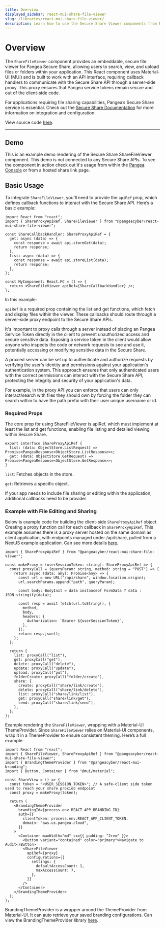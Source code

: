 ```yaml
---
title: Overview
displayed_sidebar: react-mui-share-file-viewer
slug: /libraries/react-mui-share-file-viewer/
description: Learn how to use the Secure Share Viewer components from Pangea in your app
---
```



# Overview

The `ShareFileViewer` component provides an embeddable, secure file viewer for Pangea Secure Share, allowing users to search, view, and upload files or folders within your application. This React component uses Material-UI (MUI) and is built to work with an API interface, requiring callback handlers to communicate with the Secure Share API through a server-side proxy. This proxy ensures that Pangea service tokens remain secure and out of the client-side code.

For applications requiring file sharing capabilities, Pangea’s Secure Share service is essential. Check out the [Secure Share Documentation](https://pangea.cloud/docs/share) for more information on integration and configuration.

View source code [here](https://github.com/pangeacyber/pangea-javascript/blob/main/packages/react-mui-share-file-viewer/).

---

## Demo

This is an example demo rendering of the Secure Share ShareFileViewer component. This demo is not connected to any Secure Share APIs. To see the component in action check out it's usage from within the [Pangea Console](https://console.pangea.cloud/service/share/files) or from a hosted share link page.

<ShareFileViewer />

## Basic Usage

To integrate `ShareFileViewer`, you'll need to provide the `apiRef` prop, which defines callback functions to interact with the Secure Share API. Here’s a basic example:

```tsx
import React from "react";
import { ShareProxyApiRef, ShareFileViewer } from "@pangeacyber/react-mui-share-file-viewer";

const ShareCallbackHandler: ShareProxyApiRef = {
  get: async (data) => {
    const response = await api.storeGet(data);
    return response;
  },
  list: async (data) => {
    const response = await api.storeList(data);
    return response;
  },
};

const MyComponent: React.FC = () => {
  return <ShareFileViewer apiRef={ShareCallbackHandler} />;
};
```

In this example:

`apiRef` is a required prop containing the list and get functions, which fetch and display files within the viewer.
These callbacks should route through a server-side proxy endpoint to the Secure Share APIs.

It's important to proxy calls through a server instead of placing an Pangea Service Token directly in the client to prevent unauthorized access and secure sensitive data. Exposing a service token in the client would allow anyone who inspects the code or network requests to see and use it, potentially accessing or modifying sensitive data in the Secure Share.

A proxied server can be set up to authenticate and authorize requests by verifying the user's identity and permissions against your application's authentication system. This approach ensures that only authenticated users with the correct permissions can interact with the Secure Share API, protecting the integrity and security of your application's data.

For example, in the proxy API you can enforce that users can only interact/search with files they should own by forcing the folder they can search within to have the path prefix with their user unique username or id.

### Required Props

The core prop for using ShareFileViewer is apiRef, which must implement at least the list and get functions, enabling file listing and detailed viewing within Secure Share.

```tsx
export interface ShareProxyApiRef {
  list: (data: ObjectStore.ListRequest) => Promise<PangeaResponse<ObjectStore.ListResponse>>;
  get: (data: ObjectStore.GetRequest) => Promise<PangeaResponse<ObjectStore.GetResponse>>;
}
```

`list`: Fetches objects in the store.

`get`: Retrieves a specific object.

If your app needs to include file sharing or editing within the application, additional callbacks need to be provider

### Example with File Editing and Sharing

Below is example code for building the client-side `ShareProxyApiRef` object. Creating a proxy function call for each callback in `ShareProxyApiRef`.
This example assumes there is a proxy server hosted on the same domain as client application, with endpoints managed under /api/share, pulled from a NextJS example application. Can see more details [here](https://pangea.cloud/docs/tutorials/cloudflare-app/).

```tsx
import { ShareProxyApiRef } from "@pangeacyber/react-mui-share-file-viewer";

const makeProxy = (userSessionToken: string): ShareProxyApiRef => {
  const proxyCall = (queryParam: string, method: string = "POST") => {
    return async (data: any): Promise<any> => {
      const url = new URL("/api/share", window.location.origin);
      url.searchParams.append("path", queryParam);

      const body: BodyInit = data instanceof FormData ? data : JSON.stringify(data);

      const resp = await fetch(url.toString(), {
        method,
        body,
        headers: {
          Authorization: `Bearer ${userSessionToken}`,
        },
      });
      return resp.json();
    };
  };

  return {
    list: proxyCall("list"),
    get: proxyCall("get"),
    delete: proxyCall("delete"),
    update: proxyCall("update"),
    upload: proxyCall("put"),
    folderCreate: proxyCall("folder/create"),
    share: {
      create: proxyCall("share/link/create"),
      delete: proxyCall("share/link/delete"),
      list: proxyCall("share/link/list"),
      get: proxyCall("share/link/get"),
      send: proxyCall("share/link/send"),
    },
  };
};
```

Example rendering the `ShareFileViewer`, wrapping with a Material-UI ThemeProvider.
Since `ShareFileViewer` relies on Material-UI components, wrap it in a ThemeProvider to ensure consistent theming. Here’s a full example:

```tsx
import React from "react";
import { ShareFileViewer, ShareProxyApiRef } from "@pangeacyber/react-mui-share-file-viewer";
import { BrandingThemeProvider } from "@pangeacyber/react-mui-branding";
import { Button, Container } from "@mui/material";

const ShareView = () => {
  const token = "<USER_SESSION_TOKEN>"; // A safe-client side token used to reach your share proxied endpoint 
  const proxy = makeProxy(token);

  return (
    <BrandingThemeProvider 
      brandingId={process.env.REACT_APP_BRANDING_ID}
      auth={{
        clientToken: process.env.REACT_APP_CLIENT_TOKEN,
        domain: "aws.us.pangea.cloud",
      }}
    >
      <Container maxWidth="md" sx={{ padding: "2rem" }}>
        <Button variant="contained" color="primary">Navigate to Audit</Button>
        <ShareFileViewer
          apiRef={proxy}
          configurations={{
            settings: {
              defaultAccessCount: 1,
              maxAccessCount: 7,
            },
          }}
        />
      </Container>
    </BrandingThemeProvider>
  );
};
```

BrandingThemeProvider is a wrapper around the ThemeProvider from Material-UI. It can auto retrieve your saved branding configurations. Can view the BrandingThemeProvider library [here](https://github.com/pangeacyber/pangea-javascript/blob/main/packages/react-mui-branding/).
